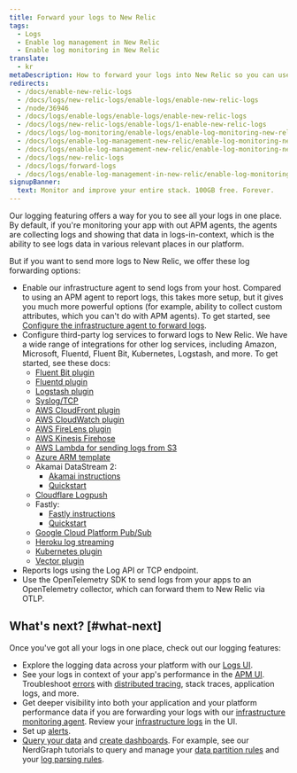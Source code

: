 ```yaml
---
title: Forward your logs to New Relic
tags:
  - Logs
  - Enable log management in New Relic
  - Enable log monitoring in New Relic
translate:
  - kr
metaDescription: How to forward your logs into New Relic so you can use enhanced log management capabilities.
redirects:
  - /docs/enable-new-relic-logs
  - /docs/logs/new-relic-logs/enable-logs/enable-new-relic-logs
  - /node/36946
  - /docs/logs/enable-logs/enable-logs/enable-new-relic-logs
  - /docs/logs/new-relic-logs/enable-logs/1-enable-new-relic-logs
  - /docs/logs/log-monitoring/enable-logs/enable-log-monitoring-new-relic
  - /docs/logs/enable-log-management-new-relic/enable-log-monitoring-new-relic
  - /docs/logs/enable-log-management-new-relic/enable-log-monitoring-new-relic/enable-log-management-new-relic
  - /docs/logs/new-relic-logs
  - /docs/logs/forward-logs
  - /docs/logs/enable-log-management-in-new-relic/enable-log-monitoring-in-new-relicYES
signupBanner:
  text: Monitor and improve your entire stack. 100GB free. Forever.
---
```




Our logging featuring offers a way for you to see all your logs in one place. By default, if you're monitoring your app with out APM agents, the agents are collecting logs and showing that data in logs-in-context, which is the ability to see logs data in various relevant places in our platform. 

But if you want to send more logs to New Relic, we offer these log forwarding options:

* Enable our infrastructure agent to send logs from your host. Compared to using an APM agent to report logs, this takes more setup, but it gives you much more powerful options (for example, ability to collect custom attributes, which you can't do with APM agents). To get started, see [Configure the infrastructure agent to forward logs](/docs/logs/forward-logs/forward-your-logs-using-infrastructure-agent/).
* Configure third-party log services to forward logs to New Relic. We have a wide range of integrations for other log services, including Amazon, Microsoft, Fluentd, Fluent Bit, Kubernetes, Logstash, and more. To get started, see these docs:
  * [Fluent Bit plugin](/docs/logs/forward-logs/fluent-bit-plugin-log-forwarding)
  * [Fluentd plugin](/docs/logs/forward-logs/fluentd-plugin-log-forwarding)
  * [Logstash plugin](/docs/logs/forward-logs/logstash-plugin-log-forwarding/)
  * [Syslog/TCP](/docs/logs/log-management/log-api/use-tcp-endpoint-forward-logs-new-relic)
  * [AWS CloudFront plugin](/docs/logs/forward-logs/cloudfront-web-logs)
  * [AWS CloudWatch plugin](/docs/logs/forward-logs/aws-lambda-sending-cloudwatch-logs/)
  * [AWS FireLens plugin](/docs/logs/forward-logs/aws-firelens-plugin-log-forwarding/)
  * [AWS Kinesis Firehose](/docs/logs/forward-logs/stream-logs-using-kinesis-data-firehose/)
  * [AWS Lambda for sending logs from S3](/docs/logs/forward-logs/aws-lambda-sending-logs-s3/)
  * [Azure ARM template](/docs/logs/forward-logs/azure-log-forwarding/)
  * Akamai DataStream 2: 
    * [Akamai instructions](https://techdocs.akamai.com/datastream2/docs/stream-new-relic)
    * [Quickstart](https://newrelic.com/instant-observability/datastream2/cb995039-39d8-44d9-97c3-58174a1337f2)
  * [Cloudflare Logpush](/docs/logs/forward-logs/cloudflare-logpush-forwarding)
  * Fastly: 
    * [Fastly instructions](https://docs.fastly.com/en/guides/log-streaming-newrelic-logs)
    * [Quickstart](https://newrelic.com/instant-observability/fastly-cdn/c5c5dd30-dcdf-46b6-9412-f9a1bba5a600)
  * [Google Cloud Platform Pub/Sub](/docs/logs/forward-logs/google-cloud-platform-log-forwarding)
  * [Heroku log streaming](/docs/logs/forward-logs/heroku-log-forwarding/)
  * [Kubernetes plugin](/docs/logs/forward-logs/kubernetes-plugin-log-forwarding/)
  * [Vector plugin](/docs/logs/forward-logs/vector-output-sink-log-forwarding)
* Reports logs using the Log API or TCP endpoint.
* Use the OpenTelemetry SDK to send logs from your apps to an OpenTelemetry collector, which can forward them to New Relic via OTLP.


## What's next? [#what-next]

Once you've got all your logs in one place, check out our logging features:

* Explore the logging data across your platform with our [Logs UI](/docs/logs/ui-data/use-logs-ui).
* See your logs in context of your app's performance in the [APM UI](/docs/logs/ui-data/use-logs-ui/#links). Troubleshoot [errors](/docs/apm/apm-ui-pages/error-analytics/errors-page-find-fix-verify-problems/) with [distributed tracing](/docs/apm/distributed-tracing/ui-data/understand-use-distributed-tracing-data), stack traces, application logs, and more.
* Get deeper visibility into both your application and your platform performance data if you are forwarding your logs with our [infrastructure monitoring agent](/docs/logs/forward-logs/forward-your-logs-using-infrastructure-agent/). Review your [infrastructure logs](/docs/logs/ui-data/use-logs-ui/#links) in the UI.
* Set up [alerts](/docs/alerts-applied-intelligence/new-relic-alerts/alert-conditions/create-alert-conditions/).
* [Query your data](/docs/query-your-data/explore-query-data/get-started/introduction-querying-new-relic-data/) and [create dashboards](/docs/query-your-data/explore-query-data/dashboards/introduction-dashboards/). For example, see our NerdGraph tutorials to query and manage your [data partition rules](/docs/apis/nerdgraph/examples/nerdgraph-data-partition-rules-tutorial) and your [log parsing rules](/docs/apis/nerdgraph/examples/nerdgraph-log-parsing-rules-tutorial).
